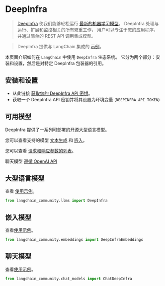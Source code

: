 # DeepInfra

> [DeepInfra](https://deepinfra.com/docs) 使我们能够轻松运行
> [最新的机器学习模型](https://deepinfra.com/models)。
> DeepInfra 处理与运行、扩展和监控相关的所有繁重工作，
> 用户可以专注于您的应用程序，并通过简单的 REST API 调用集成模型。

> DeepInfra 提供与 LangChain 集成的 [示例](https://deepinfra.com/docs/advanced/langchain)。

本页面介绍如何在 `LangChain` 中使用 `DeepInfra` 生态系统。
它分为两个部分：安装和设置，然后是对特定 DeepInfra 包装器的引用。

## 安装和设置

- 从此链接 [获取您的 DeepInfra API 密钥](https://deepinfra.com/)。
- 获取一个 DeepInfra API 密钥并将其设置为环境变量 (`DEEPINFRA_API_TOKEN`)

## 可用模型

DeepInfra 提供了一系列可部署的开源大型语言模型。

您可以查看支持的模型
[文本生成](https://deepinfra.com/models?type=text-generation) 和
[嵌入](https://deepinfra.com/models?type=embeddings)。

您可以查看 [请求和响应参数的列表](https://deepinfra.com/meta-llama/Llama-2-70b-chat-hf/api)。

聊天模型 [遵循 OpenAI API](https://deepinfra.com/meta-llama/Llama-2-70b-chat-hf/api?example=openai-http)


## 大型语言模型

查看 [使用示例](/docs/integrations/llms/deepinfra)。

```python
from langchain_community.llms import DeepInfra
```

## 嵌入模型

查看[使用示例](/docs/integrations/text_embedding/deepinfra)。

```python
from langchain_community.embeddings import DeepInfraEmbeddings
```

## 聊天模型

查看[使用示例](/docs/integrations/chat/deepinfra)。

```python
from langchain_community.chat_models import ChatDeepInfra
```
